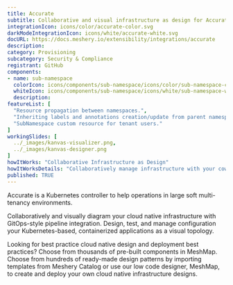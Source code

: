 ```yaml
---
title: Accurate
subtitle: Collaborative and visual infrastructure as design for Accurate
integrationIcon: icons/color/accurate-color.svg
darkModeIntegrationIcon: icons/white/accurate-white.svg
docURL: https://docs.meshery.io/extensibility/integrations/accurate
description: 
category: Provisioning
subcategory: Security & Compliance
registrant: GitHub
components: 
- name: sub-namespace
  colorIcon: icons/components/sub-namespace/icons/color/sub-namespace-color.svg
  whiteIcon: icons/components/sub-namespace/icons/white/sub-namespace-white.svg
  description: 
featureList: [
  "Resource propagation between namespaces.",
  "Inheriting labels and annotations creation/update from parent namespaces.",
  "SubNamespace custom resource for tenant users."
]
workingSlides: [
  ../_images/kanvas-visualizer.png,
  ../_images/kanvas-designer.png
]
howItWorks: "Collaborative Infrastructure as Design"
howItWorksDetails: "Collaboratively manage infrastructure with your coworkers synchronously sharing the same designs."
published: TRUE
---
```

<p>
Accurate is a Kubernetes controller to help operations in large soft multi-tenancy environments.
</p>
<p>
    Collaboratively and visually diagram your cloud native infrastructure with GitOps-style pipeline integration. Design, test, and manage configuration your Kubernetes-based, containerized applications as a visual topology.
</p>
<p>
    Looking for best practice cloud native design and deployment best practices? Choose from thousands of pre-built components in MeshMap. Choose from hundreds of ready-made design patterns by importing templates from Meshery Catalog or use our low code designer, MeshMap, to create and deploy your own cloud native infrastructure designs.
</p>
